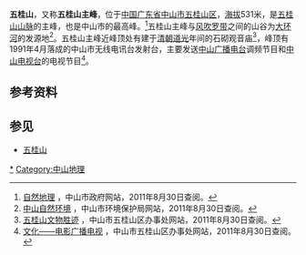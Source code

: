 {{Infobox mountain
| Name = 五桂山
| Photo            = 
| Photo size       = 
| Caption          = 五桂山山脉
| Elevation = 531米
| Location = [[中国|中国]][[广东省|广东省]][[中山市|中山市]]
| Coordinates = 
}}
'''五桂山'''，又称'''五桂山主峰'''，位于[[中华人民共和国|中国]][[广东省|广东省]][[中山市|中山市]][[五桂山区|五桂山区]]，[[海拔|海拔]]531米，是[[五桂山山脉|五桂山山脉]]的主峰，也是中山市的最高峰。<ref>[http://www.zs.gov.cn/main/about/content/index.action?id=39165 自然地理] {{Wayback|url=http://www.zs.gov.cn/main/about/content/index.action?id=39165 |date=20110902233125 }}，中山市政府网站，2011年8月30日查阅。</ref>五桂山主峰与[[风吹罗带|风吹罗带]]之间的山谷为[[大环河|大环河]]的发源地<ref>[http://www.zsepb.gov.cn/stzs/hjjj/200810/t20081028_1419.jsp 中山自然环境] {{Wayback|url=http://www.zsepb.gov.cn/stzs/hjjj/200810/t20081028_1419.jsp |date=20130411172041 }}，中山市环境保护局网站，2011年8月30日查阅。</ref>。五桂山主峰近峰顶处有建于[[清朝|清朝]][[道光|道光]]年间的石砌观音庙<ref>[http://www.wuguishan.gov.cn/zwgk/zwgk_content.php?sub_id=183&news_id=33332 五桂山文物胜迹] {{Wayback|url=http://www.wuguishan.gov.cn/zwgk/zwgk_content.php?sub_id=183&news_id=33332 |date=20110904133540 }}，中山市五桂山区办事处网站，2011年8月30日查阅。</ref>，峰顶有1991年4月落成的中山市无线电讯台发射台，主要发送[[中山广播电台|中山广播电台]]调频节目和[[中山电视台|中山电视台]]的电视节目<ref>[http://www.wuguishan.gov.cn/zwgk/zwgk_content.php?sub_id=201&news_id=33648 文化——电影广播电视] {{Wayback|url=http://www.wuguishan.gov.cn/zwgk/zwgk_content.php?sub_id=201&news_id=33648 |date=20160304191011 }}，中山市五桂山区办事处网站，2011年8月30日查阅。</ref>。

==参考资料==
<div style="font-size: 85%">
<references />
</div>

==参见==
*[[五桂山|五桂山]]

[[Category:五桂山|*]]
[[Category:中山地理|Category:中山地理]]